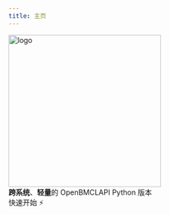 ```yaml
---
title: 主页
---
```



<div className={styles.hero}>
    <div className={styles.heroInner}>
        <Heading as="h1" className={styles.heroProjectTagline}>
            <img
                width="300"
                className={styles.heroLogo}
                src="./img/logo.svg"
                alt="logo"
            />
            <div className={styles.heroTitle}>
                <b>跨系统</b>、<b>轻量</b>的 OpenBMCLAPI Python 版本
            </div>
        </Heading>
        <div className={styles.buttons}>
            <Link className="button button--primary" to="/docs/introduction"> 快速开始 ⚡ </Link>
        </div>
    </div>
</div>
<HomepageFeatures />
<Analytics />
<SpeedInsights />
